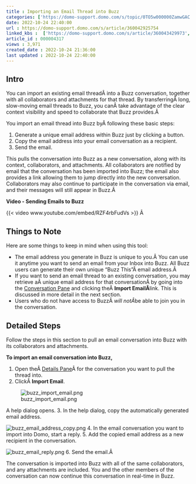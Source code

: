```yaml
---
title : Importing an Email Thread into Buzz
categories: ['https://domo-support.domo.com/s/topic/0TO5w000000ZamwGAC']
date: 2022-10-24 22:40:00
url : https://domo-support.domo.com/s/article/360042925754
linked_kbs :  ['https://domo-support.domo.com/s/article/360043429973', 'https://domo-support.domo.com/s/article/360042925494', 'https://domo-support.domo.com/s/knowledge-base', 'https://domo-support.domo.com/s/article/360043429953', 'https://domo-support.domo.com/s/article/360042925754', 'https://domo-support.domo.com/s/article/360043429933', 'https://domo-support.domo.com/s/article/360043429693', 'https://domo-support.domo.com/s/topic/0TO5w000000ZamwGAC', 'https://domo-support.domo.com/s/article/360043429913']
article_id : 000004317
views : 3,971
created_date : 2022-10-24 21:36:00
last updated : 2022-10-24 22:40:00
---
```




Intro
-----


You can import an existing email threadÂ into a Buzz conversation, together with all collaborators and attachments for that thread. By transferringÂ long, slow-moving email threads to Buzz, you canÂ take advantage of the clear context visibility and speed to collaborate that Buzz provides.Â 


You import an email thread into Buzz byÂ following these basic steps:


1. Generate a unique email address within Buzz just by clicking a button.
2. Copy the email address into your email conversation as a recipient.
3. Send the email.


This pulls the conversation into Buzz as a new conversation, along with its context, collaborators, and attachments. All collaborators are notified by email that the conversation has been imported into Buzz; the email also provides a link allowing them to jump directly into the new conversation. Collaborators may also continue to participate in the conversation via email, and their messages will still appear in Buzz.Â 


**Video - Sending Emails to Buzz**


{{< video www.youtube.com/embed/RZF4rbFudVs >}}
Â 


Things to Note
--------------


Here are some things to keep in mind when using this tool:



* The email address you generate in Buzz is unique to you.Â You can use it anytime you want to send an email from your Inbox into Buzz. All Buzz users can generate their own unique "Buzz This"Â email address.Â
* If you want to send an email thread to an existing conversation, you may retrieve aÂ unique email address for that conversationÂ by going into the [Conversation Pane](..\buzz_layout\index.md) and clicking theÂ **Import EmailÂ**link. This is discussed in more detail in the next section.
* Users who do not have access to BuzzÂ *will notÂ*be able to join you in the conversation.


Detailed Steps
--------------


Follow the steps in this section to pull an email conversation into Buzz with its collaborators and attachments.


**To import an email conversation into Buzz,**


1. Open theÂ [Details Pane](..\buzz_layout\index.md)Â for the conversation you want to pull the thread into.
2. ClickÂ **Import Email**.  
   
 ![buzz_import_email.png](buzz_import_email.png)  
   
 A help dialog opens.
3. In the help dialog, copy the automatically generated email address.  
   
 ![buzz_email_address_copy.png](buzz_email_address_copy.png)
4. In the email conversation you want to import into Domo, start a reply.
5. Add the copied email address as a new recipient in the conversation.  
   
 ![buzz_email_reply.png](buzz_email_reply.png)
6. Send the email.Â


The conversation is imported into Buzz with all of the same collaborators, and any attachments are included. You and the other members of the conversation can now continue this conversation in real-time in Buzz.